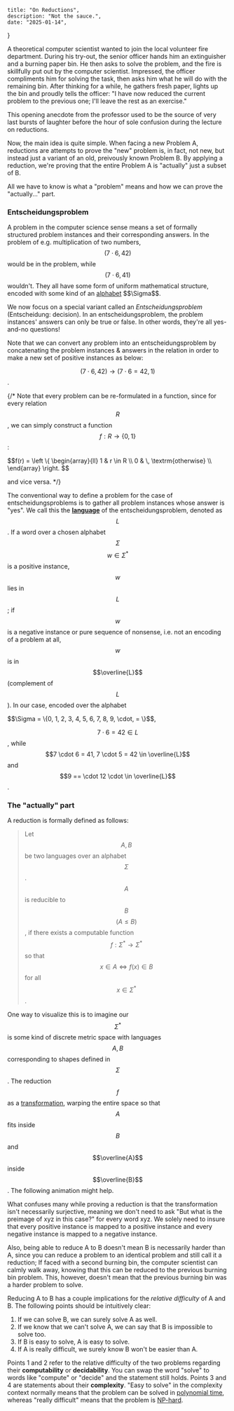 
    title: "On Reductions",
    description: "Not the sauce.",
    date: "2025-01-14",
}

A theoretical computer scientist wanted to join the local volunteer fire department. During his try-out, the senior officer hands him an extinguisher and a burning paper bin. He then asks to solve the problem, and the fire is skillfully put out by the computer scientist. Impressed, the officer compliments him for solving the task, then asks him what he will do with the remaining bin. After thinking for a while, he gathers fresh paper, lights up the bin and proudly tells the officer: "I have now reduced the current problem to the previous one; I'll leave the rest as an exercise."

This opening anecdote from the professor used to be the source of very last bursts of laughter before the hour of sole confusion during the lecture on reductions.

Now, the main idea is quite simple. When facing a new Problem A, reductions are attempts to prove the "new" problem is, in fact, not new, but instead just a variant of an old, preivously known Problem B. By applying a reduction, we're proving that the entire Problem A is "actually" just a subset of B.

All we have to know is what a "problem" means and how we can prove the "actually..." part.

### Entscheidungsproblem

A problem in the computer science sense means a set of formally structured problem instances and their corresponding answers. In the problem of e.g. multiplication of two numbers, $$(7 \cdot 6, 42)$$ would be in the problem, while $$(7 \cdot 6, 41)$$ wouldn't. They all have some form of uniform mathematical structure, encoded with some kind of an [alphabet](https://en.wikipedia.org/wiki/Alphabet_(formal_languages)) $$\Sigma$$.

We now focus on a special variant called an _Entscheidungsproblem_ (Entscheidung: decision). In an entscheidungsproblem, the problem instances' answers can only be true or false. In other words, they're all yes-and-no questions!

Note that we can convert any problem into an entscheidungsproblem by concatenating the problem instances & answers in the relation in order to make a new set of positive instances as below:

$$(7 \cdot 6, 42) \rightarrow (7 \cdot 6 = 42, 1)$$.

{/* Note that every problem can be re-formulated in a function, since for every relation $$R$$, we can simply construct a function $$f: R \rightarrow \{0, 1\}$$:

<div className="flex justify-center">
$$f(r) = \left \{ \begin{array}{ll} 1 & r \in R \\ 0 & \, \textrm{otherwise} \\ \end{array} \right. $$
</div>

and vice versa. */}

The conventional way to define a problem for the case of entscheidungsproblems is to gather all problem instances whose answer is "yes". We call this the [__language__](https://en.wikipedia.org/wiki/Formal_language) of the entscheidungsproblem, denoted as $$L$$. If a word over a chosen alphabet $$\Sigma$$ $$w \in \Sigma^*$$ is a positive instance, $$w$$ lies in $$L$$; if $$w$$ is a negative instance or pure sequence of nonsense, i.e. not an encoding of a problem at all, $$w$$ is in $$\overline{L}$$ (complement of $$L$$). In our case, encoded over the alphabet 

<div className="flex justify-center">$$\Sigma = \{0, 1, 2, 3, 4, 5, 6, 7, 8, 9, \cdot, = \}$$,</div>

$$7\cdot6=42 \in L$$, while $$7 \cdot 6 = 41, 7 \cdot 5 = 42 \in \overline{L}$$ and $$9 == \cdot 12 \cdot \in \overline{L}$$.

### The "actually" part

A reduction is formally defined as follows:


> Let $$A, B$$ be two languages over an alphabet $$\Sigma$$. $$A$$ is reducible to $$B$$  $$(A \leq B)$$, if there exists a computable function $$f: \Sigma^* \rightarrow \Sigma^*$$ so that $$x \in A \Leftrightarrow f(x) \in B$$ for all $$x \in \Sigma^*$$.

One way to visualize this is to imagine our $$\Sigma^*$$ is some kind of discrete metric space with languages $$A, B$$ corresponding to shapes defined in $$\Sigma$$. The reduction $$f$$ as a [transformation](https://en.wikipedia.org/wiki/Transformation_(function)), warping the entire space so that $$A$$ fits inside $$B$$ and $$\overline{A}$$ inside $$\overline{B}$$. The following animation might help.

<ReductionAnimation/>

What confuses many while proving a reduction is that the transformation isn't necessarily surjective, meaning we don't need to ask "But what is the preimage of xyz in this case?" for every word xyz. We solely need to insure that every positive instance is mapped to a positive instance and every negative instance is mapped to a negative instance.

Also, being able to reduce A to B doesn't mean B is necessarily harder than A, since you can reduce a problem to an identical problem and still call it a reduction; If faced with a second burning bin, the computer scientist can calmly walk away, knowing that this can be reduced to the previous burning bin problem. This, however, doesn't mean that the previous burning bin was a harder problem to solve.

Reducing A to B has a couple implications for the _relative difficulty_ of A and B. The following points should be intuitively clear:

1. If we can solve B, we can surely solve A as well.
2. If we know that we can't solve A, we can say that B is impossible to solve too.
3. If B is easy to solve, A is easy to solve.
4. If A is really difficult, we surely know B won't be easier than A.

Points 1 and 2 refer to the relative difficulty of the two problems regarding their __computability__ or __decidability__. You can swap the word "solve" to words like "compute" or "decide" and the statement still holds. Points 3 and 4 are statements about their __complexity__. "Easy to solve" in the complexity context normally means that the problem can be solved in [polynomial time](https://en.wikipedia.org/wiki/Time_complexity#Polynomial_time), whereas "really difficult" means that the problem is [NP-hard](https://en.wikipedia.org/wiki/NP-hardness).


